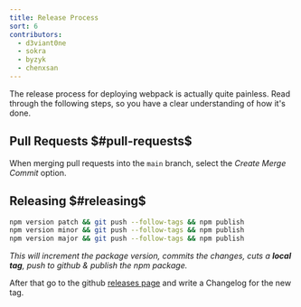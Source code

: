```yaml
---
title: Release Process
sort: 6
contributors:
  - d3viant0ne
  - sokra
  - byzyk
  - chenxsan
---
```


The release process for deploying webpack is actually quite painless. Read through the following steps, so you have a clear understanding of how it's done.

## Pull Requests $#pull-requests$

When merging pull requests into the `main` branch, select the _Create Merge Commit_ option.


## Releasing $#releasing$

```bash
npm version patch && git push --follow-tags && npm publish
npm version minor && git push --follow-tags && npm publish
npm version major && git push --follow-tags && npm publish
```

_This will increment the package version, commits the changes, cuts a **local tag**, push to github & publish the npm package._

After that go to the github [releases page](https://github.com/webpack/webpack/releases) and write a Changelog for the new tag.
